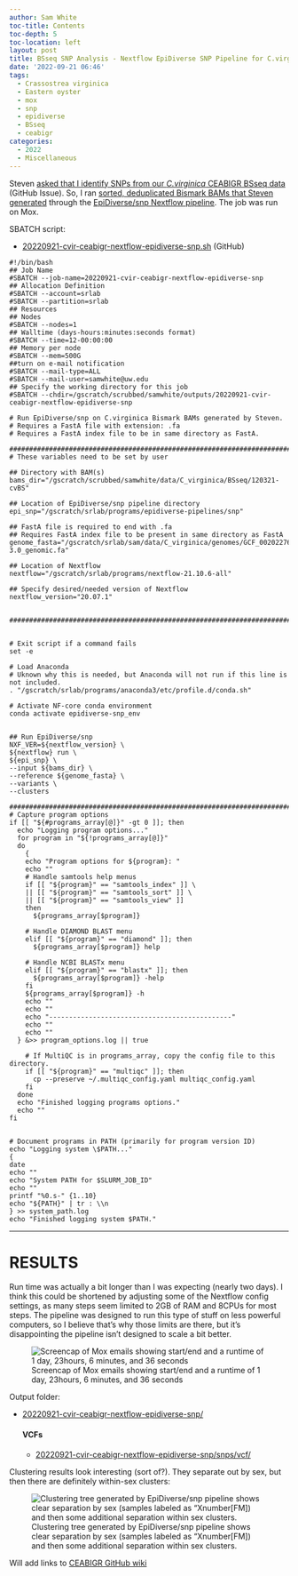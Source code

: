 ```yaml
---
author: Sam White
toc-title: Contents
toc-depth: 5
toc-location: left
layout: post
title: BSseq SNP Analysis - Nextflow EpiDiverse SNP Pipeline for C.virginica CEABIGR BSseq data
date: '2022-09-21 06:46'
tags: 
  - Crassostrea virginica
  - Eastern oyster
  - mox
  - snp
  - epidiverse
  - BSseq
  - ceabigr
categories: 
  - 2022
  - Miscellaneous
---
```

Steven [asked that I identify SNPs from our _C.virginica_ CEABIGR BSseq data](https://github.com/sr320/ceabigr/issues/69) (GitHub Issue). So, I ran [sorted, deduplicated Bismark BAMs that Steven generated](https://gannet.fish.washington.edu/seashell/bu-mox/scrubbed/120321-cvBS/) through the [EpiDiverse/snp Nextflow pipeline](https://github.com/EpiDiverse/snp). The job was run on Mox.


SBATCH script:

- [20220921-cvir-ceabigr-nextflow-epidiverse-snp.sh](https://github.com/RobertsLab/sams-notebook/blob/master/sbatch_scripts/20220921-cvir-ceabigr-nextflow-epidiverse-snp.sh) (GitHub)


```shell
#!/bin/bash
## Job Name
#SBATCH --job-name=20220921-cvir-ceabigr-nextflow-epidiverse-snp
## Allocation Definition
#SBATCH --account=srlab
#SBATCH --partition=srlab
## Resources
## Nodes
#SBATCH --nodes=1
## Walltime (days-hours:minutes:seconds format)
#SBATCH --time=12-00:00:00
## Memory per node
#SBATCH --mem=500G
##turn on e-mail notification
#SBATCH --mail-type=ALL
#SBATCH --mail-user=samwhite@uw.edu
## Specify the working directory for this job
#SBATCH --chdir=/gscratch/scrubbed/samwhite/outputs/20220921-cvir-ceabigr-nextflow-epidiverse-snp

# Run EpiDiverse/snp on C.virginica Bismark BAMs generated by Steven.
# Requires a FastA file with extension: .fa
# Requires a FastA index file to be in same directory as FastA.

###################################################################################
# These variables need to be set by user

## Directory with BAM(s)
bams_dir="/gscratch/scrubbed/samwhite/data/C_virginica/BSseq/120321-cvBS"

## Location of EpiDiverse/snp pipeline directory
epi_snp="/gscratch/srlab/programs/epidiverse-pipelines/snp"

## FastA file is required to end with .fa
## Requires FastA index file to be present in same directory as FastA
genome_fasta="/gscratch/srlab/sam/data/C_virginica/genomes/GCF_002022765.2_C_virginica-3.0_genomic.fa"

## Location of Nextflow
nextflow="/gscratch/srlab/programs/nextflow-21.10.6-all"

## Specify desired/needed version of Nextflow
nextflow_version="20.07.1"


###################################################################################


# Exit script if a command fails
set -e

# Load Anaconda
# Uknown why this is needed, but Anaconda will not run if this line is not included.
. "/gscratch/srlab/programs/anaconda3/etc/profile.d/conda.sh"

# Activate NF-core conda environment
conda activate epidiverse-snp_env


## Run EpiDiverse/snp
NXF_VER=${nextflow_version} \
${nextflow} run \
${epi_snp} \
--input ${bams_dir} \
--reference ${genome_fasta} \
--variants \
--clusters

###################################################################################
# Capture program options
if [[ "${#programs_array[@]}" -gt 0 ]]; then
  echo "Logging program options..."
  for program in "${!programs_array[@]}"
  do
    {
    echo "Program options for ${program}: "
    echo ""
    # Handle samtools help menus
    if [[ "${program}" == "samtools_index" ]] \
    || [[ "${program}" == "samtools_sort" ]] \
    || [[ "${program}" == "samtools_view" ]]
    then
      ${programs_array[$program]}

    # Handle DIAMOND BLAST menu
    elif [[ "${program}" == "diamond" ]]; then
      ${programs_array[$program]} help

    # Handle NCBI BLASTx menu
    elif [[ "${program}" == "blastx" ]]; then
      ${programs_array[$program]} -help
    fi
    ${programs_array[$program]} -h
    echo ""
    echo ""
    echo "----------------------------------------------"
    echo ""
    echo ""
  } &>> program_options.log || true

    # If MultiQC is in programs_array, copy the config file to this directory.
    if [[ "${program}" == "multiqc" ]]; then
      cp --preserve ~/.multiqc_config.yaml multiqc_config.yaml
    fi
  done
  echo "Finished logging programs options."
  echo ""
fi


# Document programs in PATH (primarily for program version ID)
echo "Logging system \$PATH..."
{
date
echo ""
echo "System PATH for $SLURM_JOB_ID"
echo ""
printf "%0.s-" {1..10}
echo "${PATH}" | tr : \\n
} >> system_path.log
echo "Finished logging system $PATH."
```


---

# RESULTS

Run time was actually a bit longer than I was expecting (nearly two days). I think this could be shortened by adjusting some of the Nextflow config settings, as many steps seem limited to 2GB of RAM and 8CPUs for most steps. The pipeline was designed to run this type of stuff on less powerful computers, so I believe that's why those limits are there, but it's disappointing the pipeline isn't designed to scale a bit better.

![Screencap of Mox emails showing start/end and a runtime of 1 day, 23hours, 6 minutes, and 36 seconds](https://github.com/RobertsLab/sams-notebook/blob/master/images/screencaps/20220921-cvir-ceabigr-nextflow-epidiverse-snp-runtime.png?raw=true)

Output folder:

- [20220921-cvir-ceabigr-nextflow-epidiverse-snp/](https://gannet.fish.washington.edu/Atumefaciens/20220921-cvir-ceabigr-nextflow-epidiverse-snp/)

  #### VCFs

  - [20220921-cvir-ceabigr-nextflow-epidiverse-snp/snps/vcf/](https://gannet.fish.washington.edu/Atumefaciens/20220921-cvir-ceabigr-nextflow-epidiverse-snp/snps/vcf/)

Clustering results look interesting (sort of?). They separate out by sex, but then there are definitely within-sex clusters:

![Clustering tree generated by EpiDiverse/snp pipeline shows clear separation by sex (samples labeled as "Xnumber[FM]) and then some additional separation within sex clusters.](https://github.com/RobertsLab/sams-notebook/blob/master/images/screencaps/20220921-cvir-ceabigr-nextflow-epidiverse-snp-clustering_tree.png?raw=true)


Will add links to [CEABIGR GitHub wiki](https://github.com/sr320/ceabigr/wiki/DNA-Methylation-Data-Types)